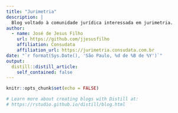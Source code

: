 ```yaml
---
title: "Jurimetria"
description: |
  Blog voltado à comunidade jurídica interessada em jurimetria.
author:
  - name: José de Jesus Filho
    url: https://github.com/jjesusfilho
    affiliation: Consudata
    affiliation_url: https://jurimetria.consudata.com.br
date: "`r format(Sys.Date(), 'São Paulo, %d de %B de %Y')`"
output:
  distill::distill_article:
    self_contained: false
---
```


```r
knitr::opts_chunk$set(echo = FALSE)

# Learn more about creating blogs with Distill at:
# https://rstudio.github.io/distill/blog.html

```



